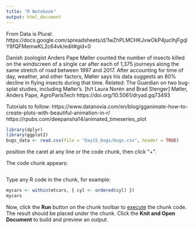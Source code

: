```yaml
---
title: "R Notebook"
output: html_document
---
```


From Data is Plural:
https://docs.google.com/spreadsheets/d/1wZhPLMCHKJvwOkP4juclhjFgqIY8fQFMemwKL2c64vk/edit#gid=0

Danish zoologist Anders Pape Møller counted the number of insects killed on the windscreen of a single car after each of 1,375 journeys along the same stretch of road between 1997 and 2017. After accounting for time of day, weather, and other factors, Møller says his data suggests an 80% decline in flying insects during that time. Related: The Guardian on two bug-splat studies, including Møller’s. [h/t Laura Norén and Brad Stenger]
Møller, Anders Pape, AgroParisTech
https://doi.org/10.5061/dryad.gq73493

Tutorials to follow:
https://www.datanovia.com/en/blog/gganimate-how-to-create-plots-with-beautiful-animation-in-r/
https://rpubs.com/deepansha14/animated_timeseries_plot
```r
library(dplyr)
library(ggplot2)
bugs_data <- read.csv(file = "Day15_bugs/bugs.csv", header = TRUE)
```
position the caret at any line or the code chunk, then click "+".

The code chunk appears:
```r
```

Type any R code in the chunk, for example:
```r
mycars <- within(mtcars, { cyl <- ordered(cyl) })
mycars
```

Now, click the **Run** button on the chunk toolbar to [execute](https://www.jetbrains.com/help/pycharm/r-markdown.html#run-r-code) the chunk code. The result should be placed under the chunk.
Click the **Knit and Open Document** to build and preview an output.